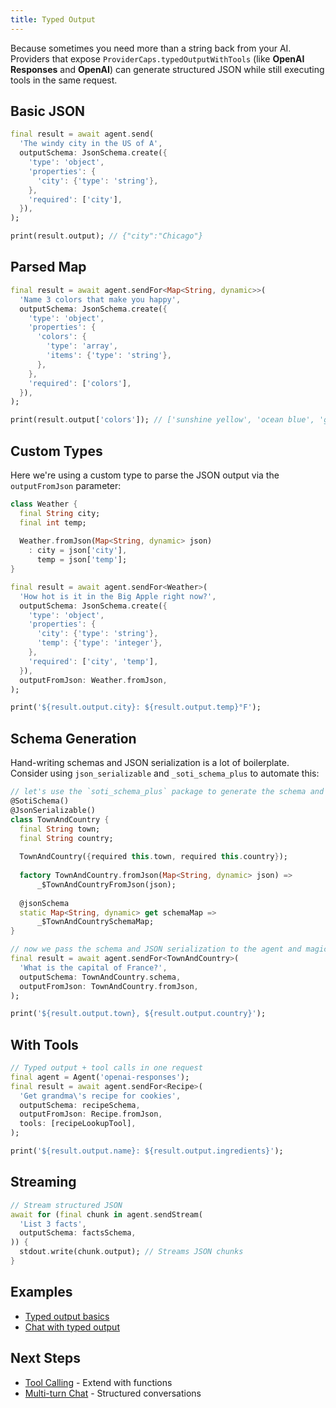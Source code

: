 ```yaml
---
title: Typed Output
---
```


Because sometimes you need more than a string back from your AI. Providers that
expose `ProviderCaps.typedOutputWithTools` (like **OpenAI Responses** and
**OpenAI**) can generate structured JSON while still executing tools in the
same request.

## Basic JSON

```dart
final result = await agent.send(
  'The windy city in the US of A',
  outputSchema: JsonSchema.create({
    'type': 'object',
    'properties': {
      'city': {'type': 'string'},
    },
    'required': ['city'],
  }),
);

print(result.output); // {"city":"Chicago"}
```

## Parsed Map

```dart
final result = await agent.sendFor<Map<String, dynamic>>(
  'Name 3 colors that make you happy',
  outputSchema: JsonSchema.create({
    'type': 'object',
    'properties': {
      'colors': {
        'type': 'array',
        'items': {'type': 'string'},
      },
    },
    'required': ['colors'],
  }),
);

print(result.output['colors']); // ['sunshine yellow', 'ocean blue', 'grass green']
```

## Custom Types

Here we're using a custom type to parse the JSON output via the `outputFromJson` parameter:

```dart
class Weather {
  final String city;
  final int temp;
  
  Weather.fromJson(Map<String, dynamic> json)
    : city = json['city'],
      temp = json['temp'];
}

final result = await agent.sendFor<Weather>(
  'How hot is it in the Big Apple right now?',
  outputSchema: JsonSchema.create({
    'type': 'object',
    'properties': {
      'city': {'type': 'string'},
      'temp': {'type': 'integer'},
    },
    'required': ['city', 'temp'],
  }),
  outputFromJson: Weather.fromJson,
);

print('${result.output.city}: ${result.output.temp}°F');
```

## Schema Generation

Hand-writing schemas and JSON serialization is a lot of boilerplate. Consider
using `json_serializable` and `_soti_schema_plus` to automate this:

```dart
// let's use the `soti_schema_plus` package to generate the schema and JSON serialization
@SotiSchema()
@JsonSerializable()
class TownAndCountry {
  final String town;
  final String country;
  
  TownAndCountry({required this.town, required this.country});
  
  factory TownAndCountry.fromJson(Map<String, dynamic> json) =>
      _$TownAndCountryFromJson(json);
  
  @jsonSchema
  static Map<String, dynamic> get schemaMap => 
      _$TownAndCountrySchemaMap;
}

// now we pass the schema and JSON serialization to the agent and magic happens
final result = await agent.sendFor<TownAndCountry>(
  'What is the capital of France?',
  outputSchema: TownAndCountry.schema,
  outputFromJson: TownAndCountry.fromJson,
);

print('${result.output.town}, ${result.output.country}');
```

## With Tools

```dart
// Typed output + tool calls in one request
final agent = Agent('openai-responses');
final result = await agent.sendFor<Recipe>(
  'Get grandma\'s recipe for cookies',
  outputSchema: recipeSchema,
  outputFromJson: Recipe.fromJson,
  tools: [recipeLookupTool],
);

print('${result.output.name}: ${result.output.ingredients}');
```

## Streaming

```dart
// Stream structured JSON
await for (final chunk in agent.sendStream(
  'List 3 facts',
  outputSchema: factsSchema,
)) {
  stdout.write(chunk.output); // Streams JSON chunks
}
```

## Examples

- [Typed output basics](https://github.com/csells/dartantic_ai/blob/main/packages/dartantic_ai/example/bin/typed_output.dart)
- [Chat with typed output](https://github.com/csells/dartantic_ai/blob/main/packages/dartantic_ai/example/bin/chat.dart)

## Next Steps

- [Tool Calling](/tool-calling) - Extend with functions
- [Multi-turn Chat](/multi-turn-chat) - Structured conversations
